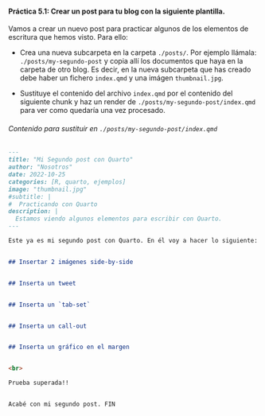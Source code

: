 ::: {.callout-tip collapse="true" appearance="default" icon="false"}

#### Práctica 5.1: Crear un post para tu blog con la siguiente plantilla.

Vamos a crear un nuevo post para practicar algunos de los elementos de escritura que hemos visto.  Para ello:

- Crea una nueva subcarpeta en la carpeta `./posts/`. Por ejemplo llámala: `./posts/my-segundo-post` y copia allí los documentos que haya en la carpeta de otro blog. Es decir, en la nueva subcarpeta que has creado debe haber un fichero `index.qmd` y una imágen `thumbnail.jpg`.

- Sustituye el contenido del archivo `index.qmd` por el contenido del siguiente chunk y haz un render de `./posts/my-segundo-post/index.qmd` para ver como quedaría una vez procesado.


###### Contenido para sustituir en `./posts/my-segundo-post/index.qmd`


````markdown
---
title: "Mi Segundo post con Quarto"
author: "Nosotros"
date: 2022-10-25
categories: [R, quarto, ejemplos]
image: "thumbnail.jpg"
#subtitle: | 
#  Practicando con Quarto
description: |
  Estamos viendo algunos elementos para escribir con Quarto.
---

Este ya es mi segundo post con Quarto. En él voy a hacer lo siguiente:


## Insertar 2 imágenes side-by-side


## Inserta un tweet


## Inserta un `tab-set`


## Inserta un call-out


## Inserta un gráfico en el margen


<br>

Prueba superada!!


Acabé con mi segundo post. FIN
  
````

:::

